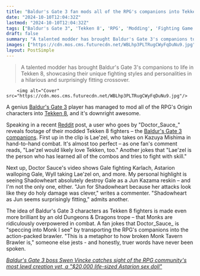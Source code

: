 ```yaml
---
title: "Baldur's Gate 3 fan mods all of the RPG's companions into Tekken 8, effectively respeccing them all into the Monk class"
date: "2024-10-10T12:04:32Z"
lastmod: "2024-10-10T12:04:32Z"
tags: ["Baldur's Gate 3", 'Tekken 8', 'RPG', 'Modding', 'Fighting Game', 'Action']
draft: false
summary: "A talented modder has brought Baldur's Gate 3's companions to life in Tekken 8, showcasing their unique fighting styles and personalities in a hilarious and surprisingly fitting crossover. "
images: ["https://cdn.mos.cms.futurecdn.net/WBLhp3PLTRugCWyFqDuNu9.jpg"]
layout: PostSimple
---
```

> A talented modder has brought Baldur's Gate 3's companions to life in Tekken 8, showcasing their unique fighting styles and personalities in a hilarious and surprisingly fitting crossover. 


        <img alt="Cover" src="https://cdn.mos.cms.futurecdn.net/WBLhp3PLTRugCWyFqDuNu9.jpg"/>
        
A genius [<u>Baldur's Gate 3</u>](https://www.gamesradar.com/baldurs-gate-3-guide/) player has managed to mod all of the RPG's Origin characters into [<u>Tekken 8</u>](https://www.gamesradar.com/tekken-8-review/), and it's downright awesome.

Speaking in a recent [<u>Reddit</u>](https://www.reddit.com/r/BaldursGate3/comments/1fwkppp/i_modded_every_bg3_origin_character_into_tekken_8/?utm_source=share&utm_medium=web3x&utm_name=web3xcss&utm_term=1&utm_content=share_button) post, a user who goes by "Doctor_Sauce_" reveals footage of their modded Tekken 8 fighters – the [Baldur's Gate 3 companions](https://www.gamesradar.com/baldurs-gate-3-companions-party/). First up in the clip is Lae'zel, who takes on Kazuya Mishima in hand-to-hand combat. It's almost too perfect – as one fan's comment reads, "Lae'zel would likely love Tekken, too." Another jokes that "Lae'zel is the person who has learned all of the combos and tries to fight with skill."

Next up, Doctor Sauce's video shows Gale fighting Karlach, Astarion walloping Gale, Wyll taking Lae'zel on, and more. My personal highlight is seeing Shadowheart absolutely destroy Gale as a Jun Kazama reskin – and I'm not the only one, either. "Jun for Shadowheart because her attacks look like they do holy damage was clever," writes a commenter. "Shadowheart as Jun seems surprisingly fitting," admits another.

The idea of Baldur's Gate 3 characters as Tekken 8 fighters is made even more brilliant by an old Dungeons & Dragons trope – that Monks are ridiculously overpowered in combat. A fan jokes that Doctor_Sauce_ is "speccing into Monk I see" by transporting the RPG's companions into the action-packed brawler. "This is a metaphor to how broken Monk Tavern Brawler is," someone else jests - and honestly, truer words have never been spoken.

[<u><em>Baldur's Gate 3 boss Swen Vincke catches sight of the RPG community's most lewd creation yet, a "$20,000 life-sized Astarion sex doll"</em></u>](https://www.gamesradar.com/games/baldur-s-gate/baldurs-gate-3-boss-swen-vincke-catches-sight-of-the-rpg-communitys-most-lewd-creation-yet-a-usd20-000-life-sized-astarion-sex-doll/)
        